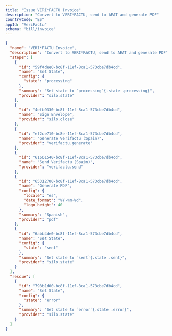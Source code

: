 ```yaml
---
title: "Issue VERI*FACTU Invoice"
description: "Convert to VERI*FACTU, send to AEAT and generate PDF"
countryCode: "ES"
appId: "VeriFactu"
schema: "bill/invoice"
---
```


```json
{
  "name": "VERI*FACTU Invoice",
  "description": "Convert to VERI*FACTU, send to AEAT and generate PDF",
  "steps": [
    {
      "id": "59f4dee0-bc8f-11ef-8ca1-573cbe7db4cd",
      "name": "Set State",
      "config": {
        "state": "processing"
      },
      "summary": "Set state to `processing`{.state .processing}",
      "provider": "silo.state"
    },
    {
      "id": "4efb9330-bc8f-11ef-8ca1-573cbe7db4cd",
      "name": "Sign Envelope",
      "provider": "silo.close"
    },
    {
      "id": "ef2ce710-bc8e-11ef-8ca1-573cbe7db4cd",
      "name": "Generate Verifactu (Spain)",
      "provider": "verifactu.generate"
    },
    {
      "id": "61661540-bc8f-11ef-8ca1-573cbe7db4cd",
      "name": "Send Verifactu (Spain)",
      "provider": "verifactu.send"
    },
    {
      "id": "65312700-bc8f-11ef-8ca1-573cbe7db4cd",
      "name": "Generate PDF",
      "config": {
        "locale": "es",
        "date_format": "%Y-%m-%d",
        "logo_height": 40
      },
      "summary": "Spanish",
      "provider": "pdf"
    },
    {
      "id": "6abb4de0-bc8f-11ef-8ca1-573cbe7db4cd",
      "name": "Set State",
      "config": {
        "state": "sent"
      },
      "summary": "Set state to `sent`{.state .sent}",
      "provider": "silo.state"
    }
  ],
  "rescue": [
    {
      "id": "798b1d00-bc8f-11ef-8ca1-573cbe7db4cd",
      "name": "Set State",
      "config": {
        "state": "error"
      },
      "summary": "Set state to `error`{.state .error}",
      "provider": "silo.state"
    }
  ]
}
```